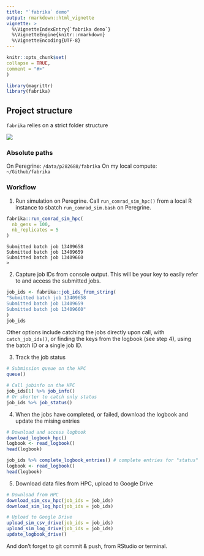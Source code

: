 ```yaml
---
title: "`fabrika` demo"
output: rmarkdown::html_vignette
vignette: >
  %\VignetteIndexEntry{`fabrika demo`}
  %\VignetteEngine{knitr::rmarkdown}
  %\VignetteEncoding{UTF-8}
---
```

  
```r
knitr::opts_chunk$set(
collapse = TRUE,
comment = "#>"
)
```

```r
library(magrittr)
library(fabrika)
```


## Project structure

`fabrika` relies on a strict folder structure

![](../pics/comrad_dmp.png)

### Absolute paths

On Peregrine: `/data/p282688/fabrika`
On my local compute: `~/Github/fabrika`

### Workflow

1. Run simulation on Peregrine. Call `run_comrad_sim_hpc()` from a local R instance to sbatch `run_comrad_sim.bash` on Peregrine.

```r
fabrika::run_comrad_sim_hpc(
  nb_gens = 100,
  nb_replicates = 5
)
```
```
Submitted batch job 13409658
Submitted batch job 13409659
Submitted batch job 13409660
>
```

2. Capture job IDs from console output. This will be your key to easily refer to and access the submitted jobs.

```r
job_ids <- fabrika::job_ids_from_string(
"Submitted batch job 13409658
Submitted batch job 13409659
Submitted batch job 13409660"
)
job_ids 
```

Other options include catching the jobs directly upon call, with `catch_job_ids()`, or finding the keys from the logbook (see step 4), using the batch ID or a single job ID.

3. Track the job status
```r
# Submission queue on the HPC
queue()

# Call jobinfo on the HPC
job_ids[1] %>% job_info()
# Or shorter to catch only status
job_ids %>% job_status()
```

4. When the jobs have completed, or failed, download the logbook and update the mising entries

```r
# Download and access logbook
download_logbook_hpc()
logbook <- read_logbook()
head(logbook)

job_ids %>% complete_logbook_entries() # complete entries for "status" and "runtime"
logbook <- read_logbook()
head(logbook)
```

5. Download data files from HPC, upload to Google Drive
```r

# Download from HPC
download_sim_csv_hpc(job_ids = job_ids)
download_sim_log_hpc(job_ids = job_ids)

# Upload to Google Drive
upload_sim_csv_drive(job_ids = job_ids)
upload_sim_log_drive(job_ids = job_ids)
update_logbook_drive()
```
And don't forget to git commit & push, from RStudio or terminal.


